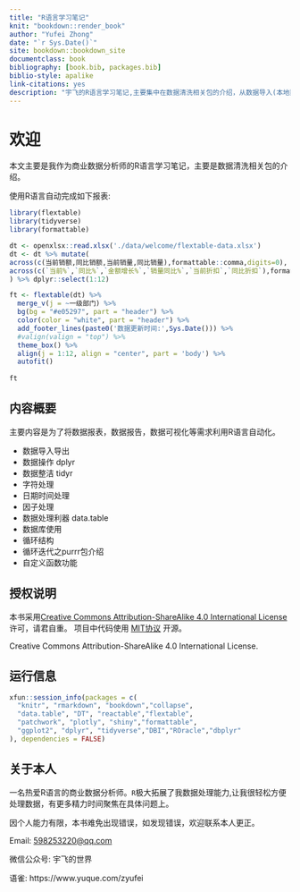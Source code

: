 ```yaml
--- 
title: "R语言学习笔记"
knit: "bookdown::render_book"
author: "Yufei Zhong"
date: "`r Sys.Date()`"
site: bookdown::bookdown_site
documentclass: book
bibliography: [book.bib, packages.bib]
biblio-style: apalike
link-citations: yes
description: "宇飞的R语言学习笔记,主要集中在数据清洗相关包的介绍，从数据导入(本地数据 数据库)到数据清洗，到固定报表输出的自动化流程。"
---
```



# 欢迎 {#welcome .unnumbered}


本文主要是我作为商业数据分析师的R语言学习笔记，主要是数据清洗相关包的介绍。


使用R语言自动完成如下报表:

```r
library(flextable)
library(tidyverse)
library(formattable)

dt <- openxlsx::read.xlsx('./data/welcome/flextable-data.xlsx')
dt <- dt %>% mutate(
across(c(当前销额,同比销额,当前销量,同比销量),formattable::comma,digits=0),
across(c(`当前%`,`同比%`,`金额增长%`,`销量同比%`,`当前折扣`,`同比折扣`),formattable::percent,digits = 1)
) %>% dplyr::select(1:12)

ft <- flextable(dt) %>% 
  merge_v(j = ~一级部门) %>% 
  bg(bg = "#e05297", part = "header") %>% 
  color(color = "white", part = "header") %>% 
  add_footer_lines(paste0('数据更新时间:',Sys.Date())) %>% 
  #valign(valign = "top") %>%
  theme_box() %>% 
  align(j = 1:12, align = "center", part = 'body') %>% 
  autofit()
    
ft
```




## 内容概要{#abstract .unnumbered}

主要内容是为了将数据报表，数据报告，数据可视化等需求利用R语言自动化。

- 数据导入导出
- 数据操作 dplyr
- 数据整洁 tidyr
- 字符处理
- 日期时间处理
- 因子处理
- 数据处理利器 data.table
- 数据库使用
- 循环结构
- 循环迭代之purrr包介绍
- 自定义函数功能





## 授权说明 {#sec:licenses .unnumbered}

::: {.rmdwarn data-latex="{警告}"}
本书采用[Creative Commons Attribution-ShareAlike 4.0 International License](https://creativecommons.org/licenses/by-nc-nd/4.0/) 许可，请君自重。
项目中代码使用 [MIT协议](https://github.com/zyf19940501/Rbook) 开源。
:::


Creative Commons Attribution-ShareAlike 4.0 International License.

## 运行信息{#session  .unnumbered}

```r
xfun::session_info(packages = c(
  "knitr", "rmarkdown", "bookdown","collapse",
  "data.table", "DT", "reactable","flextable",
  "patchwork", "plotly", "shiny","formattable",
  "ggplot2", "dplyr", "tidyverse","DBI","ROracle","dbplyr"
), dependencies = FALSE)
```



## 关于本人{#author  .unnumbered}

一名热爱R语言的商业数据分析师。`R`极大拓展了我数据处理能力,让我很轻松方便处理数据，有更多精力时间聚焦在具体问题上。

因个人能力有限，本书难免出现错误，如发现错误，欢迎联系本人更正。


Email: <598253220@qq.com> 

微信公众号: 宇飞的世界 

语雀: https://www.yuque.com/zyufei


